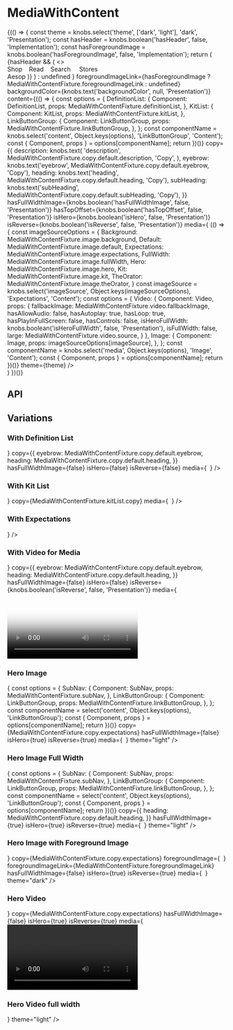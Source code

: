 
<Meta title="Components/MediaWithContent" component={MediaWithContent} />

# MediaWithContent

<Preview>
  <Story name="Base Component">
    {(() => {
      const theme = knobs.select('theme', ['dark', 'light'], 'dark', 'Presentation');
      const hasHeader = knobs.boolean('hasHeader', false, 'Implementation');
      const hasForegroundImage = knobs.boolean('hasForegroundImage', false, 'Implementation');
      return (
        <div style={{position: 'relative'}}>
          {hasHeader && (
            <>
              <nav style={{position: 'relative', height: '20px', lineHeight: '1', color: 'white', zIndex: '1000', padding:  '30px 20px', borderBottom: '1px solid white' }}>Shop&nbsp;&nbsp;&nbsp;&nbsp;Read&nbsp;&nbsp;&nbsp;&nbsp;Search&nbsp;&nbsp;&nbsp;&nbsp;&nbsp;Stores</nav>
              <span style={{position: 'absolute', top: '195px', color: 'white', zIndex: '1000', paddingLeft: '20px', fontSize: '30px' }}>Aesop</span>
            </>
          )}
          <MediaWithContent
            containMedia={knobs.select('containMedia', { center: 'center', left: 'left', right: 'right', none: undefined }, undefined, 'Presentation')}
            foregroundImage={
              hasForegroundImage ? (
                <Image
                  altText={MediaWithContentFixture.image.foreground.altText}
                  large={MediaWithContentFixture.image.foreground.large}
                  medium={MediaWithContentFixture.image.foreground.medium}
                  small={MediaWithContentFixture.image.foreground.small}
                />
              ) : undefined
            }
            foregroundImageLink={hasForegroundImage ? MediaWithContentFixture.foregroundImageLink : undefined}
            backgroundColor={knobs.text('backgroundColor', null, 'Presentation')}
            content={(() => {
              const options = {
                DefinitionList: {
                  Component: DefinitionList,
                  props: MediaWithContentFixture.definitionList,
                },
                KitList: {
                  Component: KitList,
                  props: MediaWithContentFixture.kitList,
                },
                LinkButtonGroup: {
                  Component: LinkButtonGroup,
                  props: MediaWithContentFixture.linkButtonGroup,
                },
              };
              const componentName = knobs.select('content', Object.keys(options), 'LinkButtonGroup', 'Content');
              const { Component, props } = options[componentName];
              return <Component {...props} theme={theme} />
            })()}
            copy={{
              description: knobs.text(
                'description',
                MediaWithContentFixture.copy.default.description,
                'Copy',
              ),
              eyebrow: knobs.text('eyebrow', MediaWithContentFixture.copy.default.eyebrow, 'Copy'),
              heading: knobs.text('heading', MediaWithContentFixture.copy.default.heading, 'Copy'),
              subHeading: knobs.text('subHeading', MediaWithContentFixture.copy.default.subHeading, 'Copy'),
            }}
            hasFullWidthImage={knobs.boolean('hasFullWidthImage', false, 'Presentation')}
            hasTopOffset={knobs.boolean('hasTopOffset', false, 'Presentation')}
            isHero={knobs.boolean('isHero', false, 'Presentation')}
            isReverse={knobs.boolean('isReverse', false, 'Presentation')}
            media={
              (() => {
                const imageSourceOptions = {
                  Background: MediaWithContentFixture.image.background,
                  Default: MediaWithContentFixture.image.default,
                  Expectations: MediaWithContentFixture.image.expectations,
                  FullWidth: MediaWithContentFixture.image.fullWidth,
                  Hero: MediaWithContentFixture.image.hero,
                  Kit: MediaWithContentFixture.image.kit,
                  TheOrator: MediaWithContentFixture.image.theOrator,
                }
                const imageSource = knobs.select('imageSource', Object.keys(imageSourceOptions), 'Expectations', 'Content');
                const options = {
                  Video: {
                    Component: Video,
                    props: {
                      fallbackImage: MediaWithContentFixture.video.fallbackImage,
                      hasAllowAudio: false,
                      hasAutoplay: true,
                      hasLoop: true,
                      hasPlayInFullScreen: false,
                      hasControls: false,
                      isHeroFullWidth: knobs.boolean('isHeroFullWidth', false, 'Presentation'),
                      isFullWidth: false,
                      large: MediaWithContentFixture.video.source,
                    }
                  },
                  Image: {
                    Component: Image,
                    props: imageSourceOptions[imageSource],
                  },
                };
                const componentName = knobs.select('media', Object.keys(options), 'Image', 'Content');
                const { Component, props } = options[componentName];
                return <Component {...props} theme={theme} />
              })()}
            theme={theme}
          />
        </div>
      )
    })()}
  </Story>
</Preview>

## API

<Props of={MediaWithContent} />

## Variations

### With Definition List

<Preview>
  <Story name="Definition List">
    <MediaWithContent
      backgroundColor="#fffeef"
      content={
        <DefinitionList items={MediaWithContentFixture.definitionList.items} />
      }
      copy={{
        eyebrow: MediaWithContentFixture.copy.default.eyebrow,
        heading: MediaWithContentFixture.copy.default.heading,
      }}
      hasFullWidthImage={false}
      isHero={false}
      isReverse={false}
      media={
        <Image
          altText={MediaWithContentFixture.image.default.altText}
          large={MediaWithContentFixture.image.default.large}
          medium={MediaWithContentFixture.image.default.medium}
          small={MediaWithContentFixture.image.default.small}
        />
      }
    />
  </Story>
</Preview>

### With Kit List

<Preview>
  <Story name="With Kit List">
    <MediaWithContent
      content={<KitList items={MediaWithContentFixture.kitList.items} />}
      copy={MediaWithContentFixture.kitList.copy}
      media={
        <Image
          altText={MediaWithContentFixture.image.kit.altText}
          large={MediaWithContentFixture.image.kit.large}
          medium={MediaWithContentFixture.image.kit.medium}
          small={MediaWithContentFixture.image.kit.small}
        />
      }
    />
  </Story>
</Preview>

### With Expectations

<Preview>
  <Story name="With Expectations">
    <MediaWithContent
      copy={MediaWithContentFixture.copy.expectations}
      isReverse={true}
      media={
        <Image
          altText={MediaWithContentFixture.image.expectations.altText}
          large={MediaWithContentFixture.image.expectations.large}
          medium={MediaWithContentFixture.image.expectations.medium}
          small={MediaWithContentFixture.image.expectations.small}
        />
      }
    />
  </Story>
</Preview>

### With Video for Media

<Preview>
  <Story name="With Video for Media">
    <MediaWithContent
      backgroundColor="#fffeef"
      content={
        <DefinitionList items={MediaWithContentFixture.definitionList.items} />
      }
      copy={{
        eyebrow: MediaWithContentFixture.copy.default.eyebrow,
        heading: MediaWithContentFixture.copy.default.heading,
      }}
      hasFullWidthImage={false}
      isHero={false}
      isReverse={knobs.boolean('isReverse', false, 'Presentation')}
      media={
        <Video
          fallbackImage={"./assets/images/MediaWithContent/video-poster.png"}
          hasAllowAudio={true}
          hasAutoplay={false}
          hasLoop={true}
          hasPlayInFullScreen={true}
          hasControls={true}
          isFullWidth={false}
          large="https://player.vimeo.com/external/225136214.hd.mp4?s=a01cd8b47f35767394e48dc01af10510ef8ff4dd&profile_id=174"
          medium="https://player.vimeo.com/external/225136214.hd.mp4?s=a01cd8b47f35767394e48dc01af10510ef8ff4dd&profile_id=174"
          poster={{
            copy: {
              altText: 'How to Use Video for Tea Tree Leaf Facial Exfoliant',
            },
            large: './assets/images/MediaWithContent/video-poster.png',
            medium: './assets/images/MediaWithContent/video-poster.png',
            small: './assets/images/MediaWithContent/video-poster.png',
          }}
          small="https://player.vimeo.com/external/225136214.hd.mp4?s=a01cd8b47f35767394e48dc01af10510ef8ff4dd&profile_id=174"
        />
      }
      theme={knobs.select('theme', ['dark', 'light'], 'dark', 'Presentation')}
    />
  </Story>
</Preview>

### Hero Image

<Preview>
  <Story name="Hero Image">
    <MediaWithContent
      backgroundColor="#633e43"
      content={(() => {
        const options = {
          SubNav: {
            Component: SubNav,
            props: MediaWithContentFixture.subNav,
          },
          LinkButtonGroup: {
            Component: LinkButtonGroup,
            props: MediaWithContentFixture.linkButtonGroup,
          },
        };
        const componentName = select('content', Object.keys(options), 'LinkButtonGroup');
        const { Component, props } = options[componentName];
        return <Component {...props} theme="light" />
      })()}
      copy={MediaWithContentFixture.copy.expectations}
      hasFullWidthImage={false}
      isHero={true}
      isReverse={true}
      media={
        <Image
          altText={MediaWithContentFixture.image.hero.altText}
          large={MediaWithContentFixture.image.hero.large}
          medium={MediaWithContentFixture.image.hero.medium}
          small={MediaWithContentFixture.image.hero.small}
        />
      }
      theme="light"
    />
  </Story>
</Preview>

### Hero Image Full Width

<Preview>
  <Story name="Hero Image Full Width">
    <MediaWithContent
      backgroundColor="#222e56"
      content={(() => {
        const options = {
          SubNav: {
            Component: SubNav,
            props: MediaWithContentFixture.subNav,
          },
          LinkButtonGroup: {
            Component: LinkButtonGroup,
            props: MediaWithContentFixture.linkButtonGroup,
          },
        };
        const componentName = select('content', Object.keys(options), 'LinkButtonGroup');
        const { Component, props } = options[componentName];
        return <Component {...props} theme="light" />
      })()}
      copy={{
        heading: MediaWithContentFixture.copy.default.heading,
      }}
      hasFullWidthImage={true}
      isHero={true}
      isReverse={true}
      media={
        <Image
          altText={MediaWithContentFixture.image.expectations.altText}
          large={MediaWithContentFixture.image.expectations.large}
          medium={MediaWithContentFixture.image.expectations.medium}
          small={MediaWithContentFixture.image.expectations.small}
        />
      }
      theme="light"
    />
  </Story>
</Preview>

### Hero Image with Foreground Image

<Preview>
  <Story name="Hero Image with Foreground Image">
    <MediaWithContent
      backgroundColor="#f5f3e6"
      content={
        <Hyperlink {...MediaWithContentFixture.hyperlinkButtonDark} />
      }
      copy={MediaWithContentFixture.copy.expectations}
      foregroundImage={
        <Image
          altText={MediaWithContentFixture.image.foreground.altText}
          large={MediaWithContentFixture.image.foreground.large}
          medium={MediaWithContentFixture.image.foreground.medium}
          small={MediaWithContentFixture.image.foreground.small}
        />
      }
      foregroundImageLink={MediaWithContentFixture.foregroundImageLink}
      hasFullWidthImage={false}
      isHero={true}
      isReverse={true}
      media={
        <Image
          altText={MediaWithContentFixture.image.background.altText}
          large={MediaWithContentFixture.image.background.large}
          medium={MediaWithContentFixture.image.background.medium}
          small={MediaWithContentFixture.image.background.small}
        />
      }
      theme="dark"
    />
  </Story>
</Preview>

### Hero Video

<Preview>
  <Story name="Hero Video">
    <MediaWithContent
      backgroundColor="#633e43"
      content={
        <Fragment>
          <LinkButtonGroup
            {...MediaWithContentFixture.linkButtonGroup}
            theme="light"
          />
        </Fragment>
      }
      copy={MediaWithContentFixture.copy.expectations}
      hasFullWidthImage={false}
      isHero={true}
      isReverse={true}
      media={
        <Video
          fallbackImage={MediaWithContentFixture.video.fallbackImage}
          hasAllowAudio={false}
          hasAutoplay={true}
          hasLoop={true}
          hasPlayInFullScreen={false}
          hasControls={false}
          isFullWidth={false}
          large={MediaWithContentFixture.video.source}
          medium={MediaWithContentFixture.video.source}
          small={MediaWithContentFixture.video.source}
        />
      }
      theme="light"
    />
  </Story>
</Preview>

### Hero Video full width

<Preview>
  <Story name="Hero Video full width">
    <MediaWithContent
      backgroundColor="#000"
      copy={MediaWithContentFixture.copy.default}
      hasFullWidthImage={true}
      isHero={true}
      isReverse={true}
      media={
        <Video
          fallbackImage={MediaWithContentFixture.video.fallbackImage}
          hasAllowAudio={false}
          hasAutoplay={true}
          hasLoop={true}
          hasPlayInFullScreen={false}
          hasControls={false}
          isFullWidth={false}
          isHeroFullWidth={true}
          large={MediaWithContentFixture.video.source}
          medium={MediaWithContentFixture.video.source}
          small={MediaWithContentFixture.video.source}
        />
      }
      theme="light"
    />
  </Story>
</Preview>
